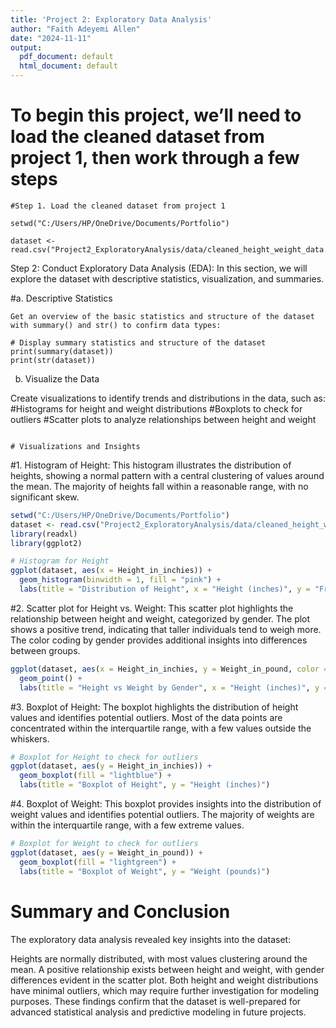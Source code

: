 ---
title: 'Project 2: Exploratory Data Analysis'
author: "Faith Adeyemi Allen"
date: "2024-11-11"
output:
  pdf_document: default
  html_document: default
---

# To begin this project, we'll need to load the cleaned dataset from project 1, then work through a few steps 

```
#Step 1. Load the cleaned dataset from project 1

setwd("C:/Users/HP/OneDrive/Documents/Portfolio")

dataset <- read.csv("Project2_ExploratoryAnalysis/data/cleaned_height_weight_data.csv")

```
Step 2: Conduct Exploratory Data Analysis (EDA): 
In this section, we will explore the dataset with descriptive statistics, visualization, and summaries.

#a. Descriptive Statistics
```
Get an overview of the basic statistics and structure of the dataset with summary() and str() to confirm data types:

# Display summary statistics and structure of the dataset
print(summary(dataset))
print(str(dataset))

```
b. Visualize the Data

Create visualizations to identify trends and distributions in the data, such as:
#Histograms for height and weight distributions
#Boxplots to check for outliers
#Scatter plots to analyze relationships between height and weight
```

# Visualizations and Insights
```
#1. Histogram of Height: 
This histogram illustrates the distribution of heights, showing a normal pattern with a central clustering of values around the mean. The majority of heights fall within a reasonable range, with no significant skew.

```{r, message=FALSE, warning=FALSE}

setwd("C:/Users/HP/OneDrive/Documents/Portfolio")
dataset <- read.csv("Project2_ExploratoryAnalysis/data/cleaned_height_weight_data.csv")
library(readxl)
library(ggplot2)

# Histogram for Height
ggplot(dataset, aes(x = Height_in_inchies)) +
  geom_histogram(binwidth = 1, fill = "pink") +
  labs(title = "Distribution of Height", x = "Height (inches)", y = "Frequency")
```

#2. Scatter plot for Height vs. Weight: 
This scatter plot highlights the relationship between height and weight, categorized by gender. The plot shows a positive trend, indicating that taller individuals tend to weigh more. The color coding by gender provides additional insights into differences between groups.


```{r, message=FALSE, warning=FALSE}
ggplot(dataset, aes(x = Height_in_inchies, y = Weight_in_pound, color = Gender)) +
  geom_point() +
  labs(title = "Height vs Weight by Gender", x = "Height (inches)", y = "Weight (pounds)")
```

#3. Boxplot of Height: 
The boxplot highlights the distribution of height values and identifies potential outliers. Most of the data points are concentrated within the interquartile range, with a few values outside the whiskers.

```{r, message=FALSE, warning=FALSE}
# Boxplot for Height to check for outliers
ggplot(dataset, aes(y = Height_in_inchies)) +
  geom_boxplot(fill = "lightblue") +
  labs(title = "Boxplot of Height", y = "Height (inches)")
```


#4. Boxplot of Weight: 
This boxplot provides insights into the distribution of weight values and identifies potential outliers. The majority of weights are within the interquartile range, with a few extreme values.

```{r message=FALSE, warning=FALSE}
# Boxplot for Weight to check for outliers
ggplot(dataset, aes(y = Weight_in_pound)) +
  geom_boxplot(fill = "lightgreen") +
  labs(title = "Boxplot of Weight", y = "Weight (pounds)")
```

# Summary and Conclusion

The exploratory data analysis revealed key insights into the dataset:

Heights are normally distributed, with most values clustering around the mean.
A positive relationship exists between height and weight, with gender differences evident in the scatter plot.
Both height and weight distributions have minimal outliers, which may require further investigation for modeling purposes.
These findings confirm that the dataset is well-prepared for advanced statistical analysis and predictive modeling in future projects.

